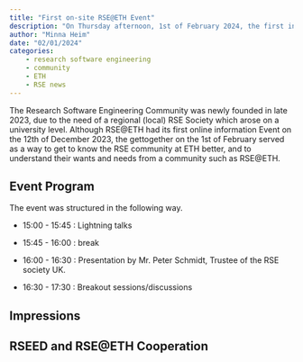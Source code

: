 ```yaml
---
title: "First on-site RSE@ETH Event"
description: "On Thursday afternoon, 1st of February 2024, the first in person event of the Research Software Engineering Community at ETH was held. With the aim of getting to know the various RSE interest groups represented at ETH, the participants were able to present their cause/themselves in rapid succession and discuss what they needed from an RSE@ETH community."
author: "Minna Heim"
date: "02/01/2024"
categories:
    - research software engineering
    - community
    - ETH
    - RSE news
---
```


The Research Software Engineering Community was newly founded in late 2023, due to the need of a regional (local) RSE Society which arose on a university level. Although RSE@ETH had its first online information Event on the 12th of December 2023, the gettogether on the 1st of February served as a way to get to know the RSE community at ETH better, and to understand their wants and needs from a community such as RSE@ETH.

<!-- insert photo of lecture hall w/ people -->

## Event Program
The event was structured in the following way.

- 15:00 - 15:45 : Lightning talks

- 15:45 - 16:00 : break

- 16:00 - 16:30 : Presentation by Mr. Peter Schmidt, Trustee of the RSE society UK.

- 16:30 - 17:30 : Breakout sessions/discussions


## Impressions

<!-- 
- Impressions (who was there? What kind of audience, eth, section, etc.)
- Check out Peter Schmidts podcast, suggestion of episode: “open data without friction”, how to work seamlessly with open data https://codeforthought.buzzsprout.com/1326658/14165274-en-open-data-without-friction-sara-petti-and-evgeny-karev
- Content of our breakout session… -->

## RSEED and RSE@ETH Cooperation
<!-- Why, What do we hope for future cooperation, was steht an. -->

<!-- 
NOTES:
“the force awakens”

teaser: UK inspired, jetzt gehts los & first in person event →

lightning talks → recurring theme, exchange 

keynote → Peter Schmidt (hidden REF)

community building & discussion → lies durch, was waren interessante vorschlage 

promotion: RSEcon Newcastle, Element, join the community -->
